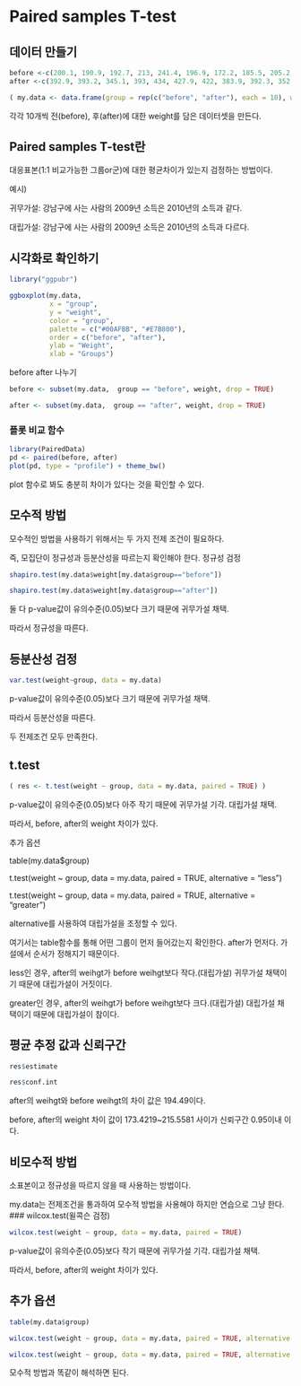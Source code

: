 # Paired samples T-test

## 데이터 만들기
``` {R}
before <-c(200.1, 190.9, 192.7, 213, 241.4, 196.9, 172.2, 185.5, 205.2, 193.7)
after <-c(392.9, 393.2, 345.1, 393, 434, 427.9, 422, 383.9, 392.3, 352.2)    

( my.data <- data.frame(group = rep(c("before", "after"), each = 10), weight = c(before, after) ) )
```

각각 10개씩 전(before), 후(after)에 대한 weight를 담은 데이터셋을 만든다.

## Paired samples T-test란
대응표본(1:1 비교가능한 그룹or군)에 대한 평균차이가 있는지 검정하는 방법이다.

예시)

귀무가설: 강남구에 사는 사람의 2009년 소득은 2010년의 소득과 같다.

대립가설: 강남구에 사는 사람의 2009년 소득은 2010년의 소득과 다르다.


## 시각화로 확인하기

``` {R}
library("ggpubr")

ggboxplot(my.data, 
          x = "group",
          y = "weight", 
          color = "group",
          palette = c("#00AFBB", "#E7B800"),
          order = c("before", "after"),
          ylab = "Weight",
          xlab = "Groups")
```



before after 나누기

``` {R}
before <- subset(my.data,  group == "before", weight, drop = TRUE)
```

``` {R}
after <- subset(my.data,  group == "after", weight, drop = TRUE)
```

### 플롯 비교 함수

``` {R}
library(PairedData)
pd <- paired(before, after)
plot(pd, type = "profile") + theme_bw()
```

plot 함수로 봐도 충분히 차이가 있다는 것을 확인할 수 있다.


## 모수적 방법
모수적인 방법을 사용하기 위해서는 두 가지 전제 조건이 필요하다.

즉, 모집단이 정규성과 등분산성을 따르는지 확인해야 한다.
정규성 검정

``` {R}
shapiro.test(my.data$weight[my.data$group=="before"])
```

``` {R}
shapiro.test(my.data$weight[my.data$group=="after"])
```

둘 다 p-value값이 유의수준(0.05)보다 크기 때문에 귀무가설 채택.

따라서 정규성을 따른다.


## 등분산성 검정

``` {R}
var.test(weight~group, data = my.data)
```

p-value값이 유의수준(0.05)보다 크기 때문에 귀무가설 채택.

따라서 등분산성을 따른다.


두 전제조건 모두 만족한다.



## t.test

``` {R}
( res <- t.test(weight ~ group, data = my.data, paired = TRUE) )
```

p-value값이 유의수준(0.05)보다 아주 작기 때문에 귀무가설 기각. 대립가설 채택.

따라서, before, after의 weight 차이가 있다.

추가 옵션

table(my.data$group)

t.test(weight ~ group, data = my.data, paired = TRUE, alternative = "less")

t.test(weight ~ group, data = my.data, paired = TRUE, alternative = "greater")

alternative를 사용하여 대립가설을 조정할 수 있다.

여기서는 table함수를 통해 어떤 그룹이 먼저 들어갔는지 확인한다. after가 먼저다. 가설에서 순서가 정해지기 때문이다.

less인 경우, after의 weihgt가 before weihgt보다 작다.(대립가설) 귀무가설 채택이기 때문에 대립가설이 거짓이다.

greater인 경우, after의 weihgt가 before weihgt보다 크다.(대립가설) 대립가설 채택이기 때문에 대립가설이 참이다.


## 평균 추정 값과 신뢰구간

``` {R}
res$estimate

res$conf.int
```

after의 weihgt와 before weihgt의 차이 값은 194.49이다.

before, after의 weight 차이 값이 173.4219~215.5581 사이가 신뢰구간 0.95이내 이다.



## 비모수적 방법
소표본이고 정규성을 따르지 않을 때 사용하는 방법이다.

my.data는 전제조건을 통과하여 모수적 방법을 사용해야 하지만 연습으로 그냥 한다.
### wilcox.test(윌콕슨 검정)

``` {R}
wilcox.test(weight ~ group, data = my.data, paired = TRUE)
```

p-value값이 유의수준(0.05)보다 작기 때문에 귀무가설 기각. 대립가설 채택.

따라서, before, after의 weight 차이가 있다.


## 추가 옵션

``` {R}
table(my.data$group)

wilcox.test(weight ~ group, data = my.data, paired = TRUE, alternative = "less")

wilcox.test(weight ~ group, data = my.data, paired = TRUE, alternative = "greater")
```
모수적 방법과 똑같이 해석하면 된다.




